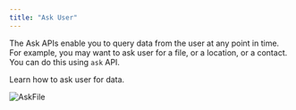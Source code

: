```yaml
---
title: "Ask User"
---
```


The Ask APIs enable you to query data from the user at any point in time. For example, you may want to ask user for a file, or a location, or a contact. You can do this using `ask` API.

<Card title="Ask API" icon="link" href="/api-reference/ask">
  Learn how to ask user for data.
</Card>

![AskFile](/images/ask-file.png)

